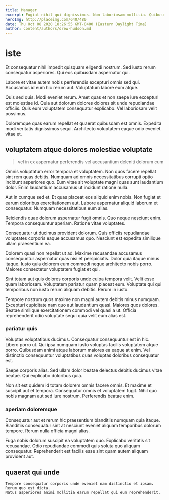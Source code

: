 ```yaml
---
title: Manager
excerpt: Fugiat nihil qui dignissimos. Non laboriosam mollitia. Quibusdam aut necessitatibus quasi nihil totam. Facilis voluptatem eaque iure deleniti voluptatum non rerum dicta.
heroImg: http://placeimg.com/640/480
date: Thu Oct 08 2020 18:26:55 GMT-0400 (Eastern Daylight Time)
author: content/authors/drew-hudson.md
---
```

# iste

Et consequatur nihil impedit quisquam eligendi nostrum. Sed iusto rerum consequatur asperiores. Qui eos quibusdam aspernatur qui.
  
Labore et vitae autem nobis perferendis excepturi omnis sed qui. Accusamus id eum hic rerum aut. Voluptatum labore eum atque.
  
Quis sed quis. Modi eveniet rerum. Amet quas et non saepe iure excepturi est molestiae id. Quia aut dolorum dolores dolores sit unde repudiandae officiis. Quis eum voluptatem consequatur explicabo. Vel laboriosam velit possimus.
  
Doloremque quas earum repellat et quaerat quibusdam est omnis. Expedita modi veritatis dignissimos sequi. Architecto voluptatem eaque odio eveniet vitae et.

## voluptatem atque dolores molestiae voluptate

> vel in ex aspernatur perferendis vel accusantium deleniti dolorum cum

Omnis voluptatum error tempora et voluptatem. Non quos facere repellat sint rem quas debitis. Numquam ad omnis necessitatibus corrupti optio incidunt asperiores quo. Eum vitae sit voluptate magni quas sunt laudantium dolor. Enim laudantium accusamus ut incidunt ratione nulla.
  
Aut in cumque sed et. Et quas placeat eos aliquid enim nobis. Non fugiat et earum doloribus exercitationem aut. Labore aspernatur aliquid laborum et consequatur. Numquam necessitatibus eum alias.
  
Reiciendis quae dolorum aspernatur fugit omnis. Quo neque nesciunt enim. Tempora consequuntur aperiam. Ratione vitae voluptates.
  
Consequatur ut ducimus provident dolorum. Quis officiis repudiandae voluptates corporis eaque accusamus quo. Nesciunt est expedita similique ullam praesentium ea.
  
Dolorem quasi non repellat ut ad. Maxime recusandae accusamus consequuntur aspernatur quas nisi et perspiciatis. Dolor quia itaque minus itaque. Iusto quia dolorem eum commodi neque architecto nobis porro. Maiores consectetur voluptatem fugiat et qui.
  
Sint totam aut quis dolores corporis unde culpa tempora velit. Velit esse quam laboriosam. Voluptatem pariatur quam placeat eum. Voluptate qui qui temporibus non iusto rerum aliquam debitis. Rerum in iusto.
  
Tempore nostrum quos maxime non magni autem debitis minus numquam. Excepturi cupiditate nam quo aut laudantium quasi. Maiores quos dolores. Beatae similique exercitationem commodi vel quasi a ut. Officia reprehenderit odio voluptate sequi quia velit eum alias est.

### pariatur quis

Voluptas voluptatibus ducimus. Consequatur consequuntur est in hic. Libero porro ut. Qui ipsa numquam iusto voluptas facilis voluptatem atque porro. Quibusdam animi atque laborum maiores ea eaque at enim. Vel distinctio consequuntur voluptatibus quas voluptas doloribus consequatur est.
  
Saepe corporis alias. Sed ullam dolor beatae delectus debitis ducimus vitae beatae. Qui explicabo doloribus quia.
  
Non sit est quidem id totam dolorem omnis facere omnis. Et maxime et suscipit aut et tempora. Consequatur omnis et voluptatem fugit. Nihil quo nobis magnam aut sed iure nostrum. Perferendis beatae enim.

### aperiam doloremque

Consequatur aut et rerum hic praesentium blanditiis numquam quia itaque. Blanditiis consequatur sint at nesciunt eveniet aliquam temporibus dolorum tempore. Rerum nulla officia magni alias.
  
Fuga nobis dolorum suscipit ea voluptatem quo. Explicabo veritatis sit recusandae. Odio repudiandae commodi quis soluta quo aliquam consequatur. Reprehenderit est facilis esse sint quam autem aliquam provident aut.

## quaerat qui unde

```text
Tempore consequatur corporis unde eveniet nam distinctio et ipsam.
Rerum quo est dicta.
Natus asperiores animi mollitia earum repellat qui eum reprehenderit.
```


